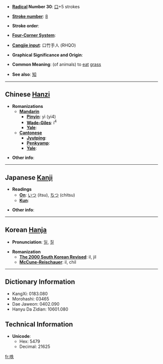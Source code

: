 * '''[[Wiktionary:Chinese radical index| Radical]] Number 30''': [[Wiktionary:Chinese radical index 口|口]]+5 strokes

* '''[[Wiktionary:Chinese total strokes index|Stroke number]]''': [[Wiktionary:Chinese total strokes index 8|8]]

* '''Stroke order''': 

* '''[[Wiktionary:Chinese four corner index|Four-Corner System]]''': 

* '''[[Wiktionary:Chinese Cangjie index|Cangjie input]]''': 口竹手人 (RHQO)

* '''Graphical Significance and Origin''': 

* '''Common Meaning''': (of animals) to [[eat]] [[grass]]

* '''See also''': [[知]]

----

== Chinese [[Hanzi]] ==

* '''Romanizations'''
** '''[[Mandarin]]'''
*** '''[[Pinyin]]''': yì (yi4)
*** '''[[Wade-Giles]]''': i<sup>4</sup>
*** '''[[Yale]]''': 
** '''[[Cantonese]]'''
*** '''[[Jyutping]]''':
*** '''[[Penkyamp]]''': 
*** '''[[Yale]]''': 

* '''Other info''': 

----

== Japanese [[Kanji]] ==

* '''Readings'''
** '''[[On]]''': [[いつ]] (itsu), [[ちつ]] (chitsu)
** '''[[Kun]]''': 

* '''Other info''':  

----

== Korean [[Hanja]] ==

* '''Pronunciation''': [[일]], [[질]]

* '''Romanization'''
** '''[[The 2000 South Korean Revised Romanization|The 2000 South Korean Revised]]''': il, jil
** '''[[McCune-Reischauer]]''': il, chil

----

== Dictionary Information ==

* KangXi: 0183.080
* Morohashi: 03465
* Dae Jaweon: 0402.090
* Hanyu Da Zidian: 10601.080

== Technical Information ==

* '''Unicode''':
** Hex: 5479
** Decimal: 21625

[[fr:呹]]
